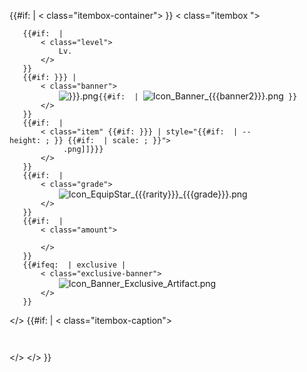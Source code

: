 <noinclude>{{Item|Liberator|type=Weapon|rarity=Epic|grade=5|level=89|banner1=ExWeapon|banner2=Collection|caption=[[Liberator]]}}</noinclude>

<includeonly>
{{#if: {{{caption|}}} |
<{{{scope|div}}} class="itembox-container">
}}
<{{{scope|div}}} class="itembox {{{rarity|general}}}">
	{{#if: {{{level|}}} |
		<{{{scope|div}}} class="level">
			<span class="level-text">Lv.</span><span class="level-number">{{{level}}}</span>
		</{{{scope|div}}}>
	}}
	{{#if: {{{banner|{{{banner1|}}}}}} |
		<{{{scope|div}}} class="banner">
			[[File:Icon Banner {{{banner1|{{{banner}}}}}}.png]]{{#if: {{{banner2|}}} | [[File:Icon Banner {{{banner2}}}.png]] }}
		</{{{scope|div}}}>
	}}
	{{#if: {{{1|{{{file|}}} |
		<{{{scope|div}}} class="item" {{#if: {{{item-height|{{{item-scale|}}}}}} | style="{{#if: {{{item-height|}}} | --height: {{{item-height}}}; }} {{#if: {{{item-scale|}}} | scale: {{{item-scale}}}; }}">
			{{{file|[[File:{{{type|}}} {{{1|}}}.png]]}}}
		</{{{scope|div}}}>
	}}
	{{#if: {{{grade|}}} |
		<{{{scope|div}}} class="grade">
			[[File:Icon EquipStar {{{rarity}}} {{{grade}}}.png]]
		</{{{scope|div}}}>
	}}
	{{#if: {{{amount|}}} |
		<{{{scope|div}}} class="amount">
			{{{amount}}}
		</{{{scope|div}}}>
	}}
	{{#ifeq: {{{rarity}}} | exclusive |
		<{{{scope|div}}} class="exclusive-banner">
			[[File:Icon Banner Exclusive Artifact.png]]
		</{{{scope|div}}}>
	}}
</{{{scope|div}}}>
{{#if: {{{caption|}}} |
<{{{scope|div}}} class="itembox-caption">
	{{{caption}}}
</{{{scope|div}}}>
</{{{scope|div}}}>
}}
</includeonly>
